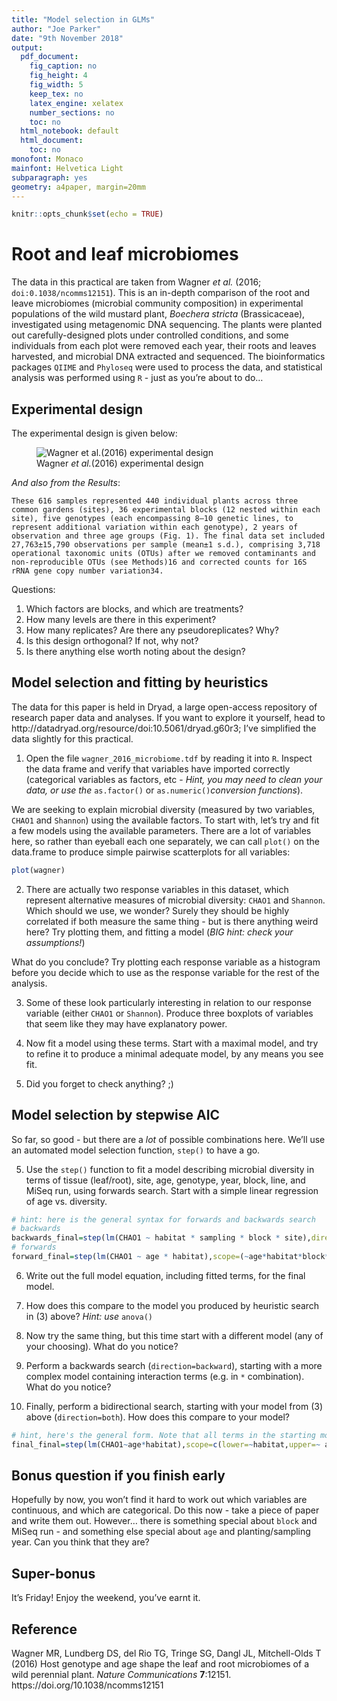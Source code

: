 ```yaml
---
title: "Model selection in GLMs"
author: "Joe Parker"
date: "9th November 2018"
output:
  pdf_document:
    fig_caption: no
    fig_height: 4
    fig_width: 5
    keep_tex: no
    latex_engine: xelatex
    number_sections: no
    toc: no
  html_notebook: default
  html_document:
    toc: no
monofont: Monaco
mainfont: Helvetica Light
subparagraph: yes
geometry: a4paper, margin=20mm
---
```


```r
knitr::opts_chunk$set(echo = TRUE)
```

# Root and leaf microbiomes

The data in this practical are taken from Wagner *et al.* (2016; `doi:0.1038/ncomms12151 `). This is an in-depth comparison of the root and leave microbiomes (microbial community composition) in experimental populations of the wild mustard plant, *Boechera stricta* (Brassicaceae), investigated using metagenomic DNA sequencing. The plants were planted out carefully-designed plots under controlled conditions, and some individuals from each plot were removed each year, their roots and leaves harvested, and microbial DNA extracted and sequenced. The bioinformatics packages `QIIME` and `Phyloseq` were used to process the data, and statistical analysis was performed using `R` - just as you're about to do...

## Experimental design

The experimental design is given below:

![Wagner *et al.*(2016) experimental design](2016_wagner_design.png)

*And also from the Results*:
```
These 616 samples represented 440 individual plants across three common gardens (sites), 36 experimental blocks (12 nested within each site), five genotypes (each encompassing 8–10 genetic lines, to represent additional variation within each genotype), 2 years of observation and three age groups (Fig. 1). The final data set included 27,763±15,790 observations per sample (mean±1 s.d.), comprising 3,718 operational taxonomic units (OTUs) after we removed contaminants and non-reproducible OTUs (see Methods)16 and corrected counts for 16S rRNA gene copy number variation34.
```
Questions:

 1. Which factors are blocks, and which are treatments?
 2. How many levels are there in this experiment?
 3. How many replicates? Are there any pseudoreplicates? Why?
 4. Is this design orthogonal? If not, why not?
 5. Is there anything else worth noting about the design?

## Model selection and fitting by heuristics

The data for this paper is held in Dryad, a large open-access repository of research paper data and analyses. If you want to explore it yourself, head to http://datadryad.org/resource/doi:10.5061/dryad.g60r3; I've simplified the data slightly for this practical. 

1. Open the file `wagner_2016_microbiome.tdf` by reading it into `R`. Inspect the data frame and verify that variables have imported correctly (categorical variables as factors, etc - *Hint, you may need to clean your data, or use the *`as.factor()` or `as.numeric()`*conversion functions*).

We are seeking to explain microbial diversity (measured by two variables, `CHAO1` and `Shannon`) using the available factors. To start with, let's try and fit a few models using the available parameters. There are a lot of variables here, so rather than eyeball each one separately, we can call `plot()` on the data.frame to produce simple pairwise scatterplots for all variables:

```r
plot(wagner)
```

2. There are actually two response variables in this dataset, which represent alternative measures of microbial diversity: `CHAO1` and `Shannon`. Which should we use, we wonder? Surely they should be highly correlated if both measure the same thing - but is there anything weird here? Try plotting them, and fitting a model (*BIG hint: check your assumptions!*)

What do you conclude? Try plotting each response variable as a histogram before you decide which to use as the response variable for the rest of the analysis.

3. Some of these look particularly interesting in relation to our response variable (either `CHAO1` or `Shannon`). Produce three boxplots of variables that seem like they may have explanatory power. 

4. Now fit a model using these terms. Start with a maximal model, and try to refine it to produce a minimal adequate model, by any means you see fit.

5. Did you forget to check anything? ;)

## Model selection by stepwise AIC

So far, so good - but there are a *lot* of possible combinations here. We'll use an automated model selection function, `step()` to have a go. 

5. Use the `step()` function to fit a model describing microbial diversity in terms of tissue (leaf/root), site, age, genotype, year, block, line, and MiSeq run, using forwards search. Start with a simple linear regression of age vs. diversity.
```r
# hint: here is the general syntax for forwards and backwards search
# backwards
backwards_final=step(lm(CHAO1 ~ habitat * sampling * block * site),direction="backward")
# forwards
forward_final=step(lm(CHAO1 ~ age * habitat),scope=(~age*habitat*block*sampling),direction="forward")
```

6. Write out the full model equation, including fitted terms, for the final model.

7. How does this compare to the model you produced by heuristic search in (3) above? *Hint: use *`anova()`

8. Now try the same thing, but this time start with a different model (any of your choosing). What do you notice?

9. Perform a backwards search (`direction=backward`), starting with a more complex model containing interaction terms (e.g. in `*` combination). What do you notice?

10. Finally, perform a bidirectional search, starting with your model from (3) above (`direction=both`). How does this compare to your model?
```r
# hint, here's the general form. Note that all terms in the starting model and lower model must be in upper (the maximal model)
final_final=step(lm(CHAO1~age*habitat),scope=c(lower=~habitat,upper=~ age* habitat * sampling * block * site),direction="both")
```

## Bonus question if you finish early

Hopefully by now, you won't find it hard to work out which variables are continuous, and which are categorical. Do this now - take a piece of paper and write them out. However... there is something special about `block` and MiSeq run - and something else special about `age` and planting/sampling year. Can you think that they are?


## Super-bonus

It's Friday! Enjoy the weekend, you've earnt it.

## Reference

Wagner MR, Lundberg DS, del Rio TG, Tringe SG, Dangl JL, Mitchell-Olds T (2016) Host genotype and age shape the leaf and root microbiomes of a wild perennial plant. *Nature Communications* **7**:12151. https://doi.org/10.1038/ncomms12151